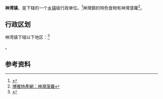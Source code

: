 {{中国乡级行政区|44/20/00/117/000}}

'''神湾镇'''，是{{PRC admin/fullname|44/20/00/117/000|3}}下辖的一个[[乡镇|乡镇]]级行政单位。<ref>{{PRC admin/ref sgc|{{PRC admin/parent|44/20/00/117/000}}}}</ref>神灣鎮的特色食物有神灣菠蘿<ref>[http://shop.bytravel.cn/produce/795E6E7E83E0841D/ 博雅特產網：神灣菠蘿]</ref>。

== 行政区划 ==

神湾镇下辖以下地区：<ref>{{PRC admin/ref sgc|44/20/00/117/000}}</ref>

{{PRC admin/children|44/20/00/117/000}}。

== 参考资料 ==

{{reflist}}

{{行政区划小作品}}
{{PRC admin/navcat|44/20/00/117/000}}